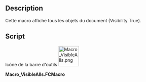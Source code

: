 <languages/>

<div class="mw-translate-fuzzy">
{{Macro/fr
|Name=Macro VisibleAlls
|Icon=Macro_VisibleAlls.png
|Description=Cette macro affiche tous les objets du document (Visibility True).
|Author=Mario52
|Version=00.01
|Date=2015-11-12
|FCVersion=Toutes
|Download=[https://www.freecadweb.org/wiki/images/1/19/Macro_VisibleAlls.png Icône de la barre d'outils]
|SeeAlso=[[Macro_Toggle_Visibility2_1-2/fr|Macro Toggle Visibility2 1-2]]<br>[[Macro_Toggle_Visibility2_2-2/fr|Macro Toggle Visibility2 2-2]]<br>[[Macro_Toggle_Visibility|Macro_Toggle_Visibility]]<br>[[Macro_HiddenAlls/fr|Macro_HiddenAlls]]<br>[[Macro_If_Selected_Stay_If_Not_Then_Delete/fr|Macro If Selected Stay If Not Then Delete]]
}}
</div>

==Description==

Cette macro affiche tous les objets du document (Visibility True).

==Script==

Icône de la barre d'outils
[[Image:Macro_VisibleAlls.png|64px]]

'''Macro_VisibleAlls.FCMacro'''

{{MacroCode|code=
import FreeCAD
#Macro_VisibleAlls
__title__="Macro_DisplayAllObjects"
__author__ = "Mario52"
__url__     = "http://www.freecadweb.org/index-fr.html"
__version__ = "00.00"
__date__    = "11/11/2015"

try:
    for ShapeNameObj in FreeCAD.ActiveDocument.Objects:   # displyed alls objects
        #print ShapeNameObj.Name
        FreeCADGui.ActiveDocument.getObject(ShapeNameObj.Name).Visibility = True
except Exception:
    None
}}

{{clear}}